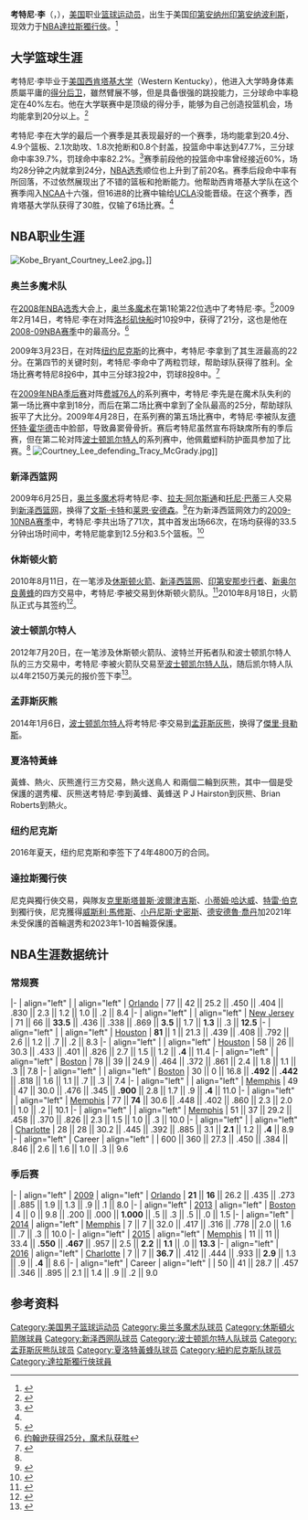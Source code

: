 {{noteTA
|G1=NBA
}}
{{infobox NBA Player
| image = Courtney Lee in March 2013.jpg
| name = 考特尼·李<br />Courtney Lee
| nickname = 
| position = [[得分后卫|得分后卫]]
| height_ft = 6
| height_in = 5
| weight_lb  = 200
| league = [[National_Basketball_Association|NBA]]
| team = 達拉斯獨行俠
| number = 1
| nationality =  {{USA}}
| birth_date = {{birth date and age|1985|10|3}}
| birth_place = {{USA}}[[印第安纳州|印第安纳州]][[印第安纳波利斯|印第安纳波利斯]]
| high_school  = 
| college = [[西肯塔基大学|西肯塔基大学]]
| draft_round = 1
| draft_pick = 22
| draft_team = [[奥兰多魔术|奥兰多魔术]]
| draft_year = 2008
| career_start = 2008
| career_end = 
| years1 = {{nbay|2008|full=y}}
| team1 = [[奥兰多魔术|奥兰多魔术]]
| years2 = {{nbay|2009|full=y}}
| team2 = [[新泽西网|新泽西网]]
| years3 = {{nbay|2010|start}}–{{nbay|2011|end}}
| team3 = [[休斯顿火箭|休斯顿火箭]]
| years4 = {{nbay|2012|start}}–{{nbay|2013|end}}
| team4 = [[波士顿凯尔特人|波士顿凯尔特人]]
| years5 = {{nbay|2013|end}}–{{nbay|2015|end}}
| team5 = [[孟菲斯灰熊|孟菲斯灰熊]]
| years6 = {{nbay|2015|end}}
| team6 = [[夏洛特黃蜂|夏洛特黃蜂]]
| years7 = {{nbay|2016|start}}–2019
| team7 = [[纽约尼克斯|纽约尼克斯]]
| years8 = 2019–至今
| team8  = [[達拉斯獨行俠|達拉斯獨行俠]]
| highlights = 
}}
'''考特尼·李'''（{{lang-en|'''Courtney Lee'''}}，{{bd|1985年|10月3日|||catIdx=C}}），[[美国|美国]]职业[[篮球|篮球]][[运动员|运动员]]，出生于美国[[印第安纳州|印第安纳州]][[印第安纳波利斯|印第安纳波利斯]]，现效力于[[NBA|NBA]][[達拉斯獨行俠|達拉斯獨行俠]]。<ref name="腾讯">{{cite web | url=http://nbadata.sports.qq.com/player.aspx?id=4484| title=考特尼·李腾讯数据库 | publisher =腾讯| accessdate=2010-10-30}}</ref>

==大学篮球生涯==

考特尼·李毕业于[[美国|美国]][[西肯塔基大学|西肯塔基大学]]（Western Kentucky），他进入大学時身体素质屬平庸的[[得分后卫|得分后卫]]，雖然臂展不够，但是具备很强的跳投能力，三分球命中率稳定在40%左右。他在大学联赛中是顶级的得分手，能够为自己创造投篮机会，场均能拿到20分以上。<ref name="网易">{{cite web| url=http://data.sports.163.com/athlete/home/0005000EBDZE.html| title=考特尼·李简介| publisher=网易| accessdate=2010-10-30| deadurl=yes| archiveurl=https://web.archive.org/web/20090725095639/http://data.sports.163.com/athlete/home/0005000EBDZE.html| archivedate=2009-07-25}}</ref>

考特尼·李在大学的最后一个赛季是其表现最好的一个赛季，场均能拿到20.4分、4.9个篮板、2.1次助攻、1.8次抢断和0.8个封盖，投篮命中率达到47.7%，三分球命中率39.7%，罚球命中率82.2%。<ref>{{cite news
| url = http://www.mirror.co.uk/sport/more-sport/2009/06/10/magic-s-fall-guy-will-rise-again-just-ask-john-terry-115875-21428718/
| title = Magic's fall guy WILL rise again. just ask John Terry
| author = Oliver Holt
| work = Daily Mirror
| date = 2009-06-10
| accessdate = 2009-06-10
}}</ref>赛季前段他的投篮命中率曾经接近60%，场均28分钟之内就拿到24分，[[NBA选秀|NBA选秀]]顺位也上升到了前20名。赛季后段命中率有所回落，不过依然展现出了不错的篮板和抢断能力。他帮助西肯塔基大学队在这个赛季闯入[[NCAA|NCAA]]十六强，但16进8的比赛中输给[[UCLA|UCLA]]没能晋级。在这个赛季，西肯塔基大学队获得了30胜，仅输了6场比赛。<ref name="网易"/>

==NBA职业生涯==
[[File:Kobe_Bryant_Courtney_Lee2.jpg|thumb]]。]]
===奥兰多魔术队===
在[[2008年NBA选秀|2008年NBA选秀]]大会上，[[奥兰多魔术|奥兰多魔术]]在第1轮第22位选中了考特尼·李。<ref name="新浪">{{cite web | url=http://nba.sports.sina.com.cn/star/Courtney-Lee.shtml| title=考特尼·李新浪球员资料库 | publisher =新浪| accessdate=2010-10-30}}</ref>2009年2月14日，考特尼·李在对阵[[洛杉矶快船|洛杉矶快船]]时10投9中，获得了21分，这也是他在[[2008-09_NBA赛季|2008-09NBA赛季]]中的最高分。<ref>[http://sports.espn.go.com/nba/recap?gameId=290204019 约翰逊获得25分，魔术队获胜]</ref>

2009年3月23日，在对阵[[纽约尼克斯|纽约尼克斯]]的比赛中，考特尼·李拿到了其生涯最高的22分。在第四节的关键时刻，考特尼·李命中了两粒罚球，帮助球队获得了胜利。全场比赛考特尼8投6中，其中三分球3投2中，罚球8投8中。<ref>{{Cite web |url=http://www.nba.com/games/20090323/ORLNYK/boxscore.html |title=魔术队对战纽约尼克斯队的数据统计 |access-date=2010-10-30 |archive-url=https://web.archive.org/web/20101119134309/http://www.nba.com/games/20090323/ORLNYK/boxscore.html |archive-date=2010-11-19 |dead-url=yes }}</ref>

在[[2009年NBA季后赛|2009年NBA季后赛]]对阵[[费城76人|费城76人]]的系列赛中，考特尼·李先是在魔术队失利的第一场比赛中拿到18分，而后在第二场比赛中拿到了全队最高的25分，帮助球队扳平了大比分。2009年4月28日，在系列赛的第五场比赛中，考特尼·李被队友[[德怀特·霍华德|德怀特·霍华德]]击中脸部，导致鼻窦骨骨折。赛后考特尼虽然宣布将缺席所有的季后赛，但在第二轮对阵[[波士顿凯尔特人|波士顿凯尔特人]]的系列赛中，他佩戴塑料防护面具参加了比赛。<ref name="新浪"/>
[[File:Courtney_Lee_defending_Tracy_McGrady.jpg|thumb]]]]

===新泽西篮网===

2009年6月25日，[[奥兰多魔术|奥兰多魔术]]将考特尼·李、[[拉夫·阿尔斯通|拉夫·阿尔斯通]]和[[托尼·巴蒂|托尼·巴蒂]]三人交易到[[新泽西篮网|新泽西篮网]]，换得了[[文斯·卡特|文斯·卡特]]和[[莱恩·安德森|莱恩·安德森]]。<ref name="换人">{{cite web| url=http://news.xinhuanet.com/sports/2009-06/26/content_11603081.htm| title=魔术网队完成重磅交易 卡特阿尔斯通互换东家| publisher=新华网| accessdate=2010-10-30| deadurl=yes| archiveurl=https://web.archive.org/web/20090701070601/http://news.xinhuanet.com/sports/2009-06/26/content_11603081.htm| archivedate=2009-07-01}}</ref>在为新泽西篮网效力的[[2009-10_NBA赛季|2009-10NBA赛季]]中，考特尼·李共出场了71次，其中首发出场66次，在场均获得的33.5分钟出场时间中，考特尼能拿到12.5分和3.5个篮板。<ref name="数据统计">{{cite web| url=http://www.hoopchina.com/nba/players/courtneylee_3052_career.html| title=2009-10 NBA赛季数据统计| publisher=虎扑| accessdate=2010-10-30}}{{dead link|date=2018年4月 |bot=InternetArchiveBot |fix-attempted=yes }}</ref>

===休斯顿火箭===
2010年8月11日，在一笔涉及[[休斯顿火箭|休斯顿火箭]]、[[新泽西篮网|新泽西篮网]]、[[印第安那步行者|印第安那步行者]]、[[新奥尔良黄蜂|新奥尔良黄蜂]]的四方交易中，考特尼·李被交易到休斯顿火箭队。<ref>{{cite web|url=http://nba.tom.com/2010-10-26/000F/11133346.html?source=NBA_N01|title=火箭将执行希尔和李选项 两将继续为休城添砖加瓦|date=2010年10月26日|publisher=TOM网|accessdate=2010年10月26日}}{{dead link|date=2018年4月 |bot=InternetArchiveBot |fix-attempted=yes }}</ref>2010年8月18日，火箭队正式与其签约<ref>{{cite web|url=http://www.nba.com/2010/news/08/11/four.team.trade.ap/index.html?ls=iref:nbahpt1|title=Pacers get Collison from Hornets in 4-team trade|date=2010年8月11日|publisher=NBA.com|accessdate=2010年8月11日|deadurl=yes|archiveurl=https://web.archive.org/web/20110530080120/http://www.nba.com/2010/news/08/11/four.team.trade.ap/index.html?ls=iref%3Anbahpt1|archivedate=2011年5月30日}}</ref>。

===波士顿凯尔特人===
2012年7月20日，在一笔涉及休斯顿火箭队、波特兰开拓者队和波士顿凯尔特人队的三方交易中，考特尼·李被火箭队交易至[[波士顿凯尔特人队|波士顿凯尔特人队]]，随后凯尔特人队以4年2150万美元的报价签下李<ref>{{cite web | title = Celtics Acquire Lee | url = http://www.nba.com/celtics/news/press_release/press072012-celtics-acquire-courtney-lee.html | work = NBA.com | date = July 20, 2012 | accessdate = July 20, 2012 | archive-date = 2014-10-28 | archive-url = https://web.archive.org/web/20141028054444/http://www.nba.com/celtics/news/press_release/press072012-celtics-acquire-courtney-lee.html | dead-url = no }}</ref>。

===孟菲斯灰熊===
2014年1月6日，[[波士顿凯尔特人|波士顿凯尔特人]]将考特尼·李交易到[[孟菲斯灰熊|孟菲斯灰熊]]，换得了[[傑里·貝勒斯|傑里·貝勒斯]]。

===夏洛特黃蜂===
黃蜂、熱火、灰熊進行三方交易，熱火送鳥人 和兩個二輪到灰熊，其中一個是受保護的選秀權、灰熊送考特尼·李到黃蜂、黃蜂送 P J Hairston到灰熊、Brian Roberts到熱火。

===纽约尼克斯===
2016年夏天，纽约尼克斯和李签下了4年4800万的合同。

===達拉斯獨行俠===
尼克與獨行俠交易，與隊友[[克里斯塔普斯·波爾津吉斯|克里斯塔普斯·波爾津吉斯]]、[[小蒂姆·哈达威|小蒂姆·哈达威]]、[[特雷·伯克|特雷·伯克]]到獨行俠，尼克獲得[[威斯利·馬修斯|威斯利·馬修斯]]、[[小丹尼斯·史密斯|小丹尼斯·史密斯]]、[[德安德魯·喬丹|德安德魯·喬丹]]加2021年未受保護的首輪選秀和2023年1-10首輪簽保護。

==NBA生涯数据统计==
=== 常规赛 ===
{{NBA player statistics start}}
|-
| align="left" | {{nbay|2008}}
| align="left" | [[2008–09_Orlando_Magic_season|Orlando]]
| 77 || 42 || 25.2 || .450 || .404 || .830 || 2.3 || 1.2 || 1.0 || .2 || 8.4
|-
| align="left" | {{nbay|2009}}
| align="left" | [[2009–10_New_Jersey_Nets_season|New Jersey]]
| 71 || 66 || '''33.5''' || .436 || .338 || .869 || '''3.5''' || 1.7 || '''1.3''' || .3 || '''12.5'''
|-
| align="left" | {{nbay|2010}}
| align="left" | [[2010–11_Houston_Rockets_season|Houston]]
| '''81''' || 1 || 21.3 || .439 || .408 || .792 || 2.6 || 1.2 || .7 || .2 || 8.3
|-
| align="left" | {{nbay|2011}}
| align="left" | [[2011–12_Houston_Rockets_season|Houston]]
| 58 || 26 || 30.3 || .433 || .401 || .826 || 2.7 || 1.5 || 1.2 || '''.4''' || 11.4
|-
| align="left" | {{nbay|2012}}
| align="left" | [[2012–13_Boston_Celtics_season|Boston]]
| 78 || 39 || 24.9 || .464 || .372 || .861 || 2.4 || 1.8 || 1.1 || .3 || 7.8
|-
| align="left" | {{nbay|2013}}
| align="left" | [[2013–14_Boston_Celtics_season|Boston]]
| 30 || 0 || 16.8 || '''.492''' || '''.442''' || .818 || 1.6 || 1.1 || .7 || .3 || 7.4
|-
| align="left" | {{nbay|2013}}
| align="left" | [[2013–14_Memphis_Grizzlies_season|Memphis]]
| 49 || 47 || 30.0 || .476 || .345 || '''.900''' || 2.8 || 1.7 || .9 || '''.4''' || 11.0
|-
| align="left" | {{nbay|2014}}
| align="left" | [[2014–15_Memphis_Grizzlies_season|Memphis]]
| 77 || '''74''' || 30.6 || .448 || .402 || .860 || 2.3 || 2.0 || 1.0 || .2 || 10.1
|-
| align="left" | {{nbay|2015}}
| align="left" | [[2015–16_Memphis_Grizzlies_season|Memphis]]
| 51 || 37 || 29.2 || .458 || .370 || .826 || 2.3 || 1.5 || 1.0 || .3 || 10.0
|-
| align="left" | {{nbay|2015}}
| align="left" | [[2015–16_Charlotte_Hornets_season|Charlotte]]
| 28 || 28 || 30.2 || .445 || .392 || .885 || 3.1 || '''2.1''' || 1.2 || '''.4''' || 8.9
|-
| align="left" | Career
| align="left" | 
| 600 || 360 || 27.3 || .450 || .384 || .846 || 2.6 || 1.6 || 1.0 || .3 || 9.6
{{S-end}}

=== 季后赛 ===
{{NBA player statistics start}}
|-
| align="left" | [[2009_NBA_playoffs|2009]]
| align="left" | [[2008–09_Orlando_Magic_season|Orlando]]
| '''21''' || '''16''' || 26.2 || .435 || .273 || .885 || 1.9 || 1.3 || .9 || .1 || 8.0
|-
| align="left" | [[2013_NBA_Playoffs|2013]]
| align="left" | [[2012–13_Boston_Celtics_season|Boston]]
| 4 || 0 || 9.8 || .200 || .000 || '''1.000''' || .5 || .3 || .5 || .0 || 1.5
|-
| align="left" | [[2014_NBA_Playoffs|2014]]
| align="left" | [[2013–14_Memphis_Grizzlies_season|Memphis]]
| 7 || 7 || 32.0 || .417 || .316 || .778 || 2.0 || 1.6 || .7 || .3 || 10.0
|-
| align="left" | [[2015_NBA_Playoffs|2015]]
| align="left" | [[2014–15_Memphis_Grizzlies_season|Memphis]]
| 11 || 11 || 33.4 || '''.550''' || '''.467''' || .957 || 2.5 || '''2.2''' || '''1.1''' || .0 || '''13.3'''
|-
| align="left" | [[2016_NBA_Playoffs|2016]]
| align="left" | [[2015–16_Charlotte_Hornets_season|Charlotte]]
| 7 || 7 || '''36.7''' || .412 || .444 || .933 || '''2.9''' || 1.3 || .9 || '''.4''' || 8.6
|-
| align="left" | Career
| align="left" | 
| 50 || 41 || 28.7 || .457 || .346 || .895 || 2.1 || 1.4 || .9 || .2 || 9.0
{{S-end}}


==参考资料==
{{reflist|2}}

{{達拉斯獨行俠现时球员名单}}
{{2008 NBA Draft}}

{{Authority control}}
{{DEFAULTSORT:Lee, Courtney}}
[[Category:美国男子篮球运动员|Category:美国男子篮球运动员]]
[[Category:奥兰多魔术队球员|Category:奥兰多魔术队球员]]
[[Category:休斯頓火箭隊球員|Category:休斯頓火箭隊球員]]
[[Category:新泽西网队球员|Category:新泽西网队球员]]
[[Category:波士顿凯尔特人队球员|Category:波士顿凯尔特人队球员]]
[[Category:孟菲斯灰熊队球员|Category:孟菲斯灰熊队球员]]
[[Category:夏洛特黃蜂队球员|Category:夏洛特黃蜂队球员]]
[[Category:紐約尼克斯队球员|Category:紐約尼克斯队球员]]
[[Category:達拉斯獨行俠球員|Category:達拉斯獨行俠球員]]